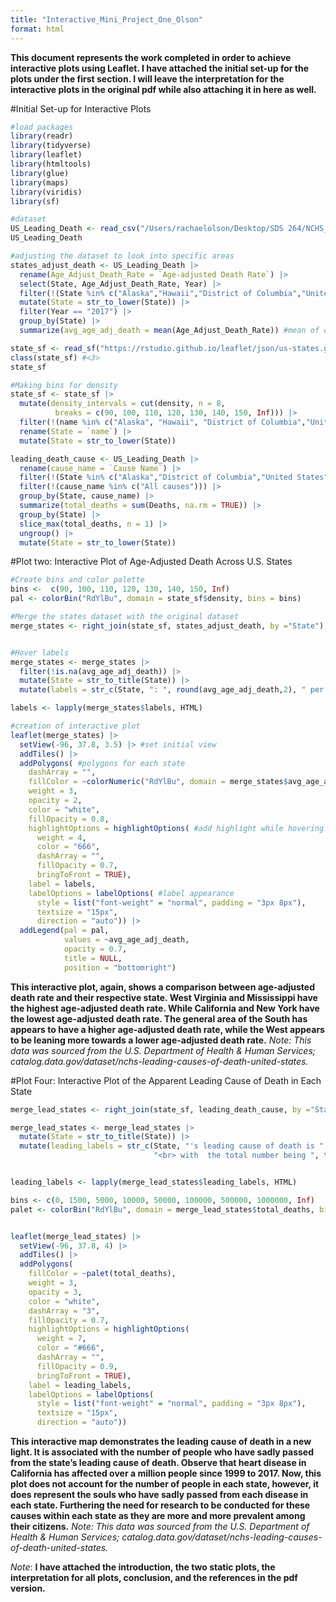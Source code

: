 ```yaml
---
title: "Interactive_Mini_Project_One_Olson"
format: html
---
```


**This document represents the work completed in order to achieve interactive plots using Leaflet. I have attached the initial set-up for the plots under the first section. I will leave the interpretation for the interactive plots in the original pdf while also attaching it in here as well.**

#Initial Set-up for Interactive Plots
```r
#load packages
library(readr)
library(tidyverse)
library(leaflet)
library(htmltools)
library(glue)
library(maps)
library(viridis)
library(sf)

#dataset
US_Leading_Death <- read_csv("/Users/rachaelolson/Desktop/SDS 264/NCHS_Leading_Causes_of_Death_US.csv")
US_Leading_Death
```

```r
#adjusting the dataset to look into specific areas
states_adjust_death <- US_Leading_Death |>
  rename(Age_Adjust_Death_Rate = `Age-adjusted Death Rate`) |>
  select(State, Age_Adjust_Death_Rate, Year) |>
  filter(!(State %in% c("Alaska","Hawaii","District of Columbia","United States"))) |> 
  mutate(State = str_to_lower(State)) |>
  filter(Year == "2017") |>
  group_by(State) |> 
  summarize(avg_age_adj_death = mean(Age_Adjust_Death_Rate)) #mean of death rate for each state
```

```r
state_sf <- read_sf("https://rstudio.github.io/leaflet/json/us-states.geojson")  #<2>
class(state_sf) #<3>
state_sf

#Making bins for density
state_sf <- state_sf |>
  mutate(density_intervals = cut(density, n = 8,
          breaks = c(90, 100, 110, 120, 130, 140, 150, Inf))) |>
  filter(!(name %in% c("Alaska", "Hawaii", "District of Columbia","United States"))) |>
  rename(State = `name`) |>
  mutate(State = str_to_lower(State)) 
```

```r
leading_death_cause <- US_Leading_Death |>
  rename(cause_name = `Cause Name`) |>
  filter(!(State %in% c("Alaska","District of Columbia","United States"))) |>
  filter(!(cause_name %in% c("All causes"))) |>
  group_by(State, cause_name) |>
  summarize(total_deaths = sum(Deaths, na.rm = TRUE)) |>
  group_by(State) |>
  slice_max(total_deaths, n = 1) |>
  ungroup() |>
  mutate(State = str_to_lower(State))
```


#Plot two: Interactive Plot of Age-Adjusted Death Across U.S. States

```r
#Create bins and color palette
bins <-  c(90, 100, 110, 120, 130, 140, 150, Inf)
pal <- colorBin("RdYlBu", domain = state_sf$density, bins = bins)

#Merge the states dataset with the original dataset
merge_states <- right_join(state_sf, states_adjust_death, by ="State")


#Hover labels
merge_states <- merge_states |>
  filter(!is.na(avg_age_adj_death)) |>
  mutate(State = str_to_title(State)) |>
  mutate(labels = str_c(State, ": ", round(avg_age_adj_death,2), " per 100,000 people"))

labels <- lapply(merge_states$labels, HTML)

#creation of interactive plot
leaflet(merge_states) |>
  setView(-96, 37.8, 3.5) |> #set initial view
  addTiles() |>
  addPolygons( #polygons for each state
    dashArray = "",
    fillColor = ~colorNumeric("RdYlBu", domain = merge_states$avg_age_adj_death)(merge_states$avg_age_adj_death),
    weight = 3,
    opacity = 2,
    color = "white",
    fillOpacity = 0.8,
    highlightOptions = highlightOptions( #add highlight while hovering
      weight = 4,
      color = "666",
      dashArray = "",
      fillOpacity = 0.7,
      bringToFront = TRUE),
    label = labels,
    labelOptions = labelOptions( #label appearance
      style = list("font-weight" = "normal", padding = "3px 8px"),
      textsize = "15px",
      direction = "auto")) |>
  addLegend(pal = pal,
            values = ~avg_age_adj_death, 
            opacity = 0.7, 
            title = NULL, 
            position = "bottomright")
```

**This interactive plot, again, shows a comparison between age-adjusted death rate and their respective state. West Virginia and Mississippi have the highest age-adjusted death rate. While California and New York have the lowest age-adjusted death rate. The general area of the South has appears to have a higher age-adjusted death rate, while the West appears to be leaning more towards a lower age-adjusted death rate.**
*Note: This data was sourced from the U.S. Department of Health & Human Services; catalog.data.gov/dataset/nchs-leading-causes-of-death-united-states.*


#Plot Four: Interactive Plot of the Apparent Leading Cause of Death in Each State
```r
merge_lead_states <- right_join(state_sf, leading_death_cause, by ="State")

merge_lead_states <- merge_lead_states |>
  mutate(State = str_to_title(State)) |>
  mutate(leading_labels = str_c(State, "'s leading cause of death is ", cause_name,
                                "<br> with  the total number being ", total_deaths, " people." ))


leading_labels <- lapply(merge_lead_states$leading_labels, HTML)

bins <- c(0, 1500, 5000, 10000, 50000, 100000, 500000, 1000000, Inf)
palet <- colorBin("RdYlBu", domain = merge_lead_states$total_deaths, bins = bins)


leaflet(merge_lead_states) |>
  setView(-96, 37.8, 4) |>
  addTiles() |>
  addPolygons(
    fillColor = ~palet(total_deaths),
    weight = 3,
    opacity = 3,
    color = "white",
    dashArray = "3",
    fillOpacity = 0.7,
    highlightOptions = highlightOptions(
      weight = 7,
      color = "#666",
      dashArray = "",
      fillOpacity = 0.9,
      bringToFront = TRUE),
    label = leading_labels,
    labelOptions = labelOptions(
      style = list("font-weight" = "normal", padding = "3px 8px"),
      textsize = "15px",
      direction = "auto")) 
```

**This interactive map demonstrates the leading cause of death in a new light. It is associated with the number of people who have sadly passed from the state's leading cause of death. Observe that heart disease in California has affected over a million people since 1999 to 2017. Now, this plot does not account for the number of people in each state, however, it does represent the souls who have sadly passed from each disease in each state. Furthering the need for research to be conducted for these causes within each state as they are more and more prevalent among their citizens.**
*Note: This data was sourced from the U.S. Department of Health & Human Services; catalog.data.gov/dataset/nchs-leading-causes-of-death-united-states.*



*Note*: **I have attached the introduction, the two static plots, the interpretation for all plots, conclusion, and the references in the pdf version. **